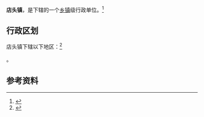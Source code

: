 {{中国乡级行政区|37/13/29/110/000}}

'''店头镇'''，是{{PRC admin/fullname|37/13/29/110/000|3}}下辖的一个[[乡镇|乡镇]]级行政单位。<ref>{{PRC admin/ref sgc|{{PRC admin/parent|37/13/29/110/000}}}}</ref>

== 行政区划 ==

店头镇下辖以下地区：<ref>{{PRC admin/ref sgc|37/13/29/110/000}}</ref>

{{PRC admin/children|37/13/29/110/000}}。

== 参考资料 ==

{{reflist}}

{{行政区划小作品}}
{{PRC admin/navcat|37/13/29/110/000}}